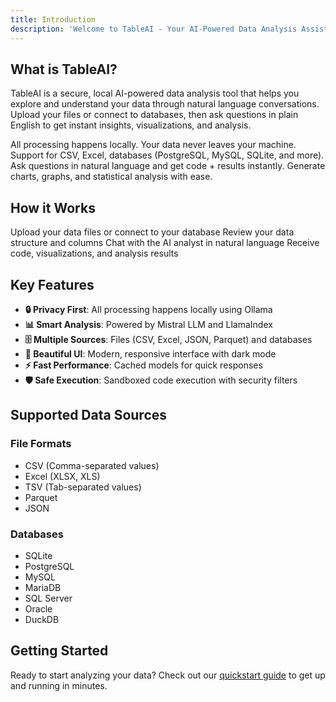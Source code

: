 ```yaml
---
title: Introduction
description: 'Welcome to TableAI - Your AI-Powered Data Analysis Assistant'
---
```


## What is TableAI?

TableAI is a secure, local AI-powered data analysis tool that helps you explore and understand your data through natural language conversations. Upload your files or connect to databases, then ask questions in plain English to get instant insights, visualizations, and analysis.

<CardGroup cols={2}>
  <Card
    title="Local & Secure"
    icon="shield-halved"
    href="/features/security"
  >
    All processing happens locally. Your data never leaves your machine.
  </Card>
  <Card
    title="Multiple Data Sources"
    icon="database"
    href="/features/database-connection"
  >
    Support for CSV, Excel, databases (PostgreSQL, MySQL, SQLite, and more).
  </Card>
  <Card
    title="AI Data Analyst"
    icon="robot"
    href="/features/ai-analyst"
  >
    Ask questions in natural language and get code + results instantly.
  </Card>
  <Card
    title="Rich Visualizations"
    icon="chart-line"
    href="/features/data-upload"
  >
    Generate charts, graphs, and statistical analysis with ease.
  </Card>
</CardGroup>

## How it Works

<Steps>
  <Step title="Upload or Connect">
    Upload your data files or connect to your database
  </Step>
  <Step title="Preview Data">
    Review your data structure and columns
  </Step>
  <Step title="Ask Questions">
    Chat with the AI analyst in natural language
  </Step>
  <Step title="Get Insights">
    Receive code, visualizations, and analysis results
  </Step>
</Steps>

## Key Features

- **🔒 Privacy First**: All processing happens locally using Ollama
- **📊 Smart Analysis**: Powered by Mistral LLM and LlamaIndex
- **🗄️ Multiple Sources**: Files (CSV, Excel, JSON, Parquet) and databases
- **🎨 Beautiful UI**: Modern, responsive interface with dark mode
- **⚡ Fast Performance**: Cached models for quick responses
- **🛡️ Safe Execution**: Sandboxed code execution with security filters

## Supported Data Sources

### File Formats
- CSV (Comma-separated values)
- Excel (XLSX, XLS)
- TSV (Tab-separated values)
- Parquet
- JSON

### Databases
- SQLite
- PostgreSQL
- MySQL
- MariaDB
- SQL Server
- Oracle
- DuckDB

## Getting Started

Ready to start analyzing your data? Check out our [quickstart guide](/quickstart) to get up and running in minutes.
